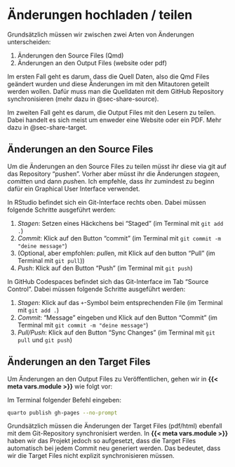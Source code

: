 # Änderungen hochladen / teilen

Grundsätzlich müssen wir zwischen zwei Arten von Änderungen unterscheiden: 

1. Änderungen den Source Files (Qmd)
2. Änderungen an den Output Files (website oder pdf)

Im ersten Fall geht es darum, dass die Quell Daten, also die Qmd Files geändert wurden und diese Änderungen im mit den Mitautoren geteilt werden wollen. Dafür muss man die Quelldaten mit dem GitHub Repository synchronisieren (mehr dazu in @sec-share-source).

Im zweiten Fall geht es darum, die Output Files mit den Lesern zu teilen. Dabei handelt es sich meist um enweder eine Website oder ein PDF. Mehr dazu in @sec-share-target.

## Änderungen an den Source Files {#sec-share-source}

Um die Änderungen an den Source Files zu teilen müsst ihr diese via git auf das Repository "pushen". Vorher aber müsst ihr die Änderungen *stage*en, *comitt*en und dann *push*en. Ich empfehle, dass ihr zumindest zu beginn dafür ein Graphical User Interface verwendet.

:::{.content-visible when-profile="research-methods"}

In RStudio befindet sich ein Git-Interface rechts oben. Dabei müssen folgende Schritte ausgeführt werden:

1. *Stagen*: Setzen eines Häckchens bei "Staged" (im Terminal mit `git add .`)
2. *Commit*: Klick auf den Button "commit" (im Terminal mit `git commit -m "deine message"`)
3. (Optional, aber empfohlen: *pull*en, mit Klick auf den button "Pull" (im Terminal mit `git pull`))
3. *Push*: Klick auf den Button "Push" (im Terminal mit `git push`)

:::


:::{.content-visible when-profile="statistik"}

In GitHub Codespaces befindet sich das Git-Interface im Tab "Source Control". Dabei müssen folgende Schritte ausgeführt werden:

1. *Stagen*: Klick auf das `+`-Symbol beim entsprechenden File (im Terminal mit `git add .`)
2. *Commit*: "Message" eingeben und Klick auf den Button "Commit" (im Terminal mit `git commit -m "deine message"`)
3. *Pull/Push*: Klick auf den Button "Sync Changes" (im Terminal mit `git pull` und `git push`)

:::


## Änderungen an den Target Files {#sec-share-target}


:::{.content-visible when-profile="research-methods"}
Um Änderungen an den Output Files zu Veröffentlichen, gehen wir in **{{< meta vars.module >}}** wie folgt vor:

Im Terminal folgender Befehl eingeben:

```sh
quarto publish gh-pages --no-prompt 
```
:::


:::{.content-visible when-profile="statistik"}

Grundsätzlich müssen die Änderungen der Target Files (pdf/html) ebenfall mit dem Git-Repository synchronisiert werden. In **{{< meta vars.module >}}** haben wir das Projekt jedoch so aufgesetzt, dass die Target Files automatisch bei jedem Commit neu generiert werden. Das bedeutet, dass wir die Target Files nicht explizit synchronisieren müssen.

:::



